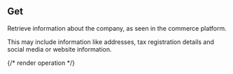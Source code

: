 ## Get

Retrieve information about the company, as seen in the commerce platform.

This may include information like addresses, tax registration details and social media or website information.

{/* render operation */}
